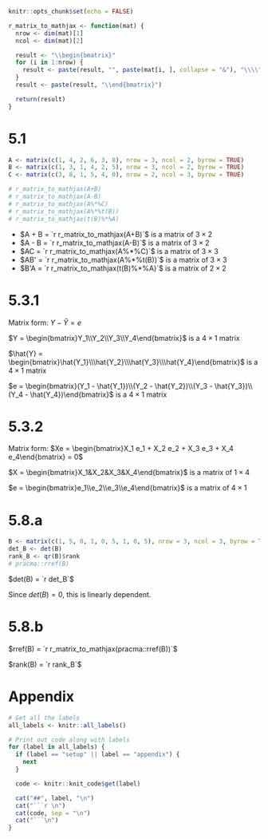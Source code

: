 ```r
knitr::opts_chunk$set(echo = FALSE)
```

```r
r_matrix_to_mathjax <- function(mat) {
  nrow <- dim(mat)[1]
  ncol <- dim(mat)[2]

  result <- "\\begin{bmatrix}"
  for (i in 1:nrow) {
    result <- paste(result, "", paste(mat[i, ], collapse = "&"), "\\\\")
  }
  result <- paste(result, "\\end{bmatrix}")

  return(result)
}
```

# 5.1
```r
A <- matrix(c(1, 4, 2, 6, 3, 8), nrow = 3, ncol = 2, byrow = TRUE)
B <- matrix(c(1, 3, 1, 4, 2, 5), nrow = 3, ncol = 2, byrow = TRUE)
C <- matrix(c(3, 8, 1, 5, 4, 0), nrow = 2, ncol = 3, byrow = TRUE)

# r_matrix_to_mathjax(A+B)
# r_matrix_to_mathjax(A-B)
# r_matrix_to_mathjax(A%*%C)
# r_matrix_to_mathjax(A%*%t(B))
# r_matrix_to_mathjax(t(B)%*%A)
```

- $A + B = `r r_matrix_to_mathjax(A+B)`$ is a matrix of $3 \times 2$
- $A - B = `r r_matrix_to_mathjax(A-B)`$ is a matrix of $3 \times 2$
- $AC = `r r_matrix_to_mathjax(A%*%C)`$ is a matrix of $3 \times 3$
- $AB' = `r r_matrix_to_mathjax(A%*%t(B))`$ is a matrix of $3 \times 3$
- $B'A = `r r_matrix_to_mathjax(t(B)%*%A)`$ is a matrix of $2 \times 2$

# 5.3.1
Matrix form: $Y - \hat{Y} = e$

$Y = \begin{bmatrix}Y_1\\Y_2\\Y_3\\Y_4\end{bmatrix}$ is a $4 \times 1$ matrix

$\hat{Y} = \begin{bmatrix}\hat{Y_1}\\\hat{Y_2}\\\hat{Y_3}\\\hat{Y_4}\end{bmatrix}$ is a $4 \times 1$ matrix

$e = \begin{bmatrix}(Y_1 - \hat{Y_1})\\(Y_2 - \hat{Y_2})\\(Y_3 - \hat{Y_3})\\(Y_4 - \hat{Y_4})\end{bmatrix}$ is a $4 \times 1$ matrix

# 5.3.2
Matrix form: $Xe = \begin{bmatrix}X_1 e_1 + X_2 e_2 + X_3 e_3 + X_4 e_4\end{bmatrix} = 0$

$X = \begin{bmatrix}X_1&X_2&X_3&X_4\end{bmatrix}$ is a matrix of $1 \times 4$

$e = \begin{bmatrix}e_1\\e_2\\e_3\\e_4\end{bmatrix}$ is a matrix of $4 \times 1$

# 5.8.a
```r
B <- matrix(c(1, 5, 0, 1, 0, 5, 1, 0, 5), nrow = 3, ncol = 3, byrow = TRUE)
det_B <- det(B)
rank_B <- qr(B)$rank
# pracma::rref(B)
```
$det(B) = `r det_B`$

Since $det(B) = 0$, this is linearly dependent.

# 5.8.b
$rref(B) = `r r_matrix_to_mathjax(pracma::rref(B))`$

$rank(B) = `r rank_B`$

# Appendix
```r
# Get all the labels
all_labels <- knitr::all_labels()

# Print out code along with labels
for (label in all_labels) {
  if (label == "setup" || label == "appendix") {
    next
  }

  code <- knitr::knit_code$get(label)

  cat("##", label, "\n")
  cat("```r \n")
  cat(code, sep = "\n")
  cat("```\n")
}
```
